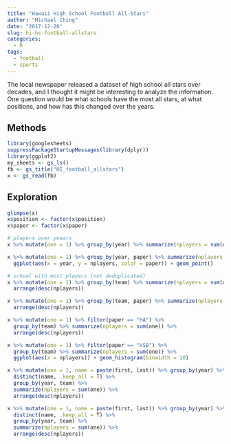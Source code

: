 ```yaml
---
title: "Hawaii High School Football All-Stars"
author: "Michael Ching"
date: "2017-12-20"
slug: hi-hs-football-allstars
categories:
  - R
tags:
  - football
  - sports
---
```


The local newspaper released a dataset of high school all stars over decades, and I thought it might be interesting to analyze the information. One question would be what schools have the most all stars, at what positions, and how has this changed over the years.

## Methods


```r
library(googlesheets)
suppressPackageStartupMessages(library(dplyr))
library(ggplot2)
my_sheets <- gs_ls()
fb <- gs_title("HI_football_allstars")
x <- gs_read(fb)
```

## Exploration

```r
glimpse(x)
x$position <- factor(x$position)
x$paper <- factor(x$paper)
```

```r
# players over yeaars
x %>% mutate(one = 1) %>% group_by(year) %>% summarize(nplayers = sum(one))

x %>% mutate(one = 1) %>% group_by(year, paper) %>% summarize(nplayers = sum(one)) %>%
  ggplot(aes(x = year, y = nplayers, color = paper)) + geom_point()
```

```r
# school with most players (not deduplicated)
x %>% mutate(one = 1) %>% group_by(team) %>% summarize(nplayers = sum(one)) %>% 
  arrange(desc(nplayers))

```

```r
x %>% mutate(one = 1) %>% group_by(team, paper) %>% summarize(nplayers = sum(one)) %>% 
  arrange(desc(nplayers))
```

```r
x %>% mutate(one = 1) %>% filter(paper == "HA") %>%
  group_by(team) %>% summarize(nplayers = sum(one)) %>% 
  arrange(desc(nplayers))

x %>% mutate(one = 1) %>% filter(paper == "HSB") %>%
  group_by(team) %>% summarize(nplayers = sum(one)) %>% 
  ggplot(aes(x = nplayers)) + geom_histogram(binwidth = 10)
```

```r
x %>% mutate(one = 1, name = paste(first, last)) %>% group_by(year) %>%
  distinct(name, .keep_all = T) %>%   
  group_by(year, team) %>%
  summarize(nplayers = sum(one)) %>% 
  arrange(desc(nplayers))


```

```r
x %>% mutate(one = 1, name = paste(first, last)) %>% group_by(year) %>%
  distinct(name, .keep_all = T) %>%   
  group_by(year, team) %>%
  summarize(nplayers = sum(one)) %>% 
  arrange(desc(nplayers))
```

